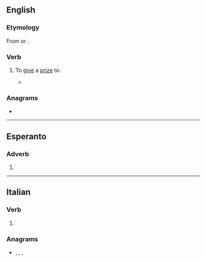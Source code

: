 ==English==

===Etymology===
From {{m|en|premium}} or {{etyl|la|en}} {{m|la|praemium||prize}}.

===Verb===
{{en-verb}}

# {{lb|en|transitive}} To [[give]] a [[prize]] to.
#* {{quote-journal|en|journal=Landscape Architecture|volume=80|page=170|year=1990|passage=Inevitably, a jury numbed by a succession of slides '''premiates''' some designs because they are "interesting" or "different."}}

===Anagrams===
* {{anagrams|en|a=aeeimprt|eta prime|etaprime|imperate}}

----

==Esperanto==

===Adverb===
{{eo-part}}

# {{eo-form of|premi|ate}}

----

==Italian==

===Verb===
{{head|it|verb form}}

# {{inflection of|it|premere||2|p|pres|subj}}

===Anagrams===
* {{l|it|imperate}}, {{l|it|permeati}}, {{l|it|pietrame}}, {{l|it|temperai}}